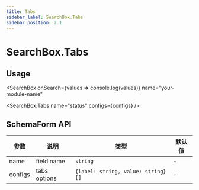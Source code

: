 ```yaml
---
title: Tabs
sidebar_label: SearchBox.Tabs
sidebar_position: 2.1
---
```




# SearchBox.Tabs

## Usage

<SearchBox
  onSearch={values => console.log(values)}
  name="your-module-name"
>
  <SearchBox.Tabs name="status" configs={configs} />
</SearchBox>

## SchemaForm API

| 参数    | 说明         | 类型                               | 默认值 |
| ------- | ------------ | ---------------------------------- | ------ |
| name    | field name   | `string`                           | -      |
| configs | tabs options | `{label: string, value: string}[]` | -      |

